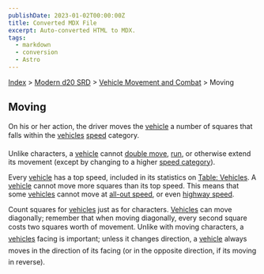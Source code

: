 ```yaml
---
publishDate: 2023-01-02T00:00:00Z
title: Converted MDX File
excerpt: Auto-converted HTML to MDX.
tags:
  - markdown
  - conversion
  - Astro
---
```


[Index](-index) > [Modern d20 SRD](modern-d20-srd-index) > [Vehicle Movement and Combat](modern-d20-srd-vehicle-movement-and-combat-index) > Moving

## Moving

On his or her action, the driver moves the [vehicle](modern-d20-srd-equipment-equipment-vehicles) a number of squares that falls within the [vehicles](modern-d20-srd-equipment-equipment-vehicles) [speed](modern-d20-srd-vehicle-movement-and-combat-vehicle-speed) category.

Unlike characters, a [vehicle](modern-d20-srd-equipment-equipment-vehicles) cannot [double
move](modern-d20-srd-combat-full-round-actions), [run](modern-d20-srd-combat-full-round-actions), or otherwise extend its movement (except by changing to a higher [speed
category](modern-d20-srd-vehicle-movement-and-combat-declaring-speed)).

Every [vehicle](modern-d20-srd-equipment-equipment-vehicles) has a top speed, included in its statistics on [Table:
Vehicles](modern-d20-srd-equipment-equipment-vehicles). A [vehicle](modern-d20-srd-equipment-equipment-vehicles) cannot move more squares than its top speed. This means that some [vehicles](modern-d20-srd-equipment-equipment-vehicles) cannot move at [all-out
speed](modern-d20-srd-vehicle-movement-and-combat-declaring-speed), or even [highway
speed](modern-d20-srd-vehicle-movement-and-combat-declaring-speed).

Count squares for [vehicles](modern-d20-srd-equipment-equipment-vehicles) just as for characters. [Vehicles](modern-d20-srd-equipment-equipment-vehicles) can move diagonally; remember that when moving diagonally, every second square costs two squares worth of movement. Unlike with moving characters, a [vehicles](modern-d20-srd-equipment-equipment-vehicles) facing is important; unless it changes direction, a [vehicle](modern-d20-srd-equipment-equipment-vehicles) always moves in the direction of its facing (or in the opposite direction, if its moving in reverse).
